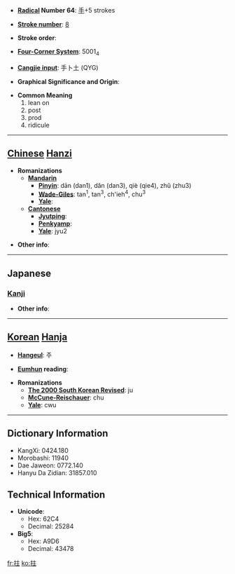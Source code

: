 * '''[[Wiktionary:Chinese radical index| Radical]] Number 64''': [[Wiktionary:Chinese radical index 手|手]]+5 strokes

* '''[[Wiktionary:Chinese total strokes index|Stroke number]]''': [[Wiktionary:Chinese total strokes index 8|8]]

* '''Stroke order''': 

* '''[[Wiktionary:Chinese four corner index|Four-Corner System]]''': 5001<sub>4</sub>

* '''[[Wiktionary:Chinese Cangjie index|Cangjie input]]''': 手卜土 (QYG)

* '''Graphical Significance and Origin''': 

* '''Common Meaning'''
*#lean on
*# post
*# prod
*# ridicule


----

== [[Chinese]] [[Hanzi]] ==

* '''Romanizations'''
** '''[[Mandarin]]'''
*** '''[[Pinyin]]''': dān (dan1), dǎn (dan3), qiè (qie4), zhǔ (zhu3)
*** '''[[Wade-Giles]]''': tan<sup>1</sup>, tan<sup>3</sup>, ch'ieh<sup>4</sup>, chu<sup>3</sup>
*** '''[[Yale]]''': 
** '''[[Cantonese]]'''
*** '''[[Jyutping]]''':
*** '''[[Penkyamp]]''': 
*** '''[[Yale]]''': jyu2

* '''Other info''': 

----

==Japanese==
===[[Kanji]]===
{{kanji|on readings=[[ちゅ]] (chu)
|kun readings=[[あげる]] (ageru)
}}

* '''Other info''':  

----

== [[Korean]] [[Hanja]] ==

* '''[[Hangeul]]''': 주

* '''[[Eumhun]] reading''': 

* '''Romanizations'''
** '''[[The 2000 South Korean Revised Romanization|The 2000 South Korean Revised]]''': ju
** '''[[McCune-Reischauer]]''': chu
** '''[[Yale]]''': cwu

----

== Dictionary Information ==

* KangXi: 0424.180
* Morobashi: 11940
* Dae Jaweon: 0772.140
* Hanyu Da Zidian: 31857.010

== Technical Information ==

* '''Unicode''':
** Hex: 62C4
** Decimal: 25284
* '''Big5''':
** Hex: A9D6
** Decimal: 43478

[[fr:拄]]
[[ko:拄]]